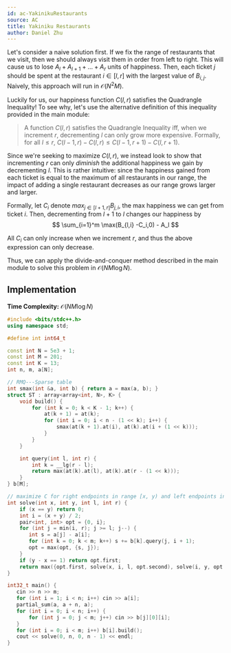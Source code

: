 ```yaml
---
id: ac-YakinikuRestaurants
source: AC
title: Yakiniku Restaurants
author: Daniel Zhu
---
```


Let's consider a naive solution first. If we fix the range of restaurants that 
we visit, then we should always visit them in order from left to right. This
will cause us to lose $A_l + A_{l + 1} + ... + A_r$ units of happiness. Then, each ticket
$j$ should be spent at the restaurant $i \in [l, r]$ with the largest value of
$B_{i, j}$. Naively, this approach will run in $\mathcal{O}(N^2 M)$.

Luckily for us, our happiness function $C(l, r)$ satisfies the Quadrangle Inequality!
To see why, let's use the alternative definition of this inequality provided in the main module:
> A function $C(l, r)$ satisfies the Quadrangle Inequality iff, when we increment $r$, decrementing $l$ can only grow more expensive. Formally, for all $l \leq r$, $C(l - 1, r) - C(l, r) \leq C(l - 1, r + 1) - C(l, r + 1)$.

Since we're seeking to maximize $C(l, r)$, we instead look to show that incrementing $r$
can only *diminish* the additional happiness we gain by decrementing $l$. This is
rather intuitive: since the happiness gained from each ticket is equal to the maximum
of all restaurants in our range, the impact of adding a single restaurant decreases
as our range grows larger and larger.

Formally, let $C_i$ denote $max_{j \in [l + 1, r]} B_{j,i}$, the max happiness we can get
from ticket $i$. Then, decrementing from $l + 1$ to $l$ changes our happiness by
$$
\sum_{i=1}^m \max(B_{l,i} -C_i,0) - A_l
$$

All $C_i$ can only increase when we increment $r$, and thus the above expression
can only decrease.

Thus, we can apply the divide-and-conquer method described in the main module to
solve this problem in $\mathcal{O}(NM \log N)$.

## Implementation

**Time Complexity:** $\mathcal{O}(NM \log N)$

<LanguageSection>

<CPPSection>

```cpp
#include <bits/stdc++.h>
using namespace std;

#define int int64_t

const int N = 5e3 + 1;
const int M = 201;
const int K = 13;
int n, m, a[N];

// RMQ---Sparse table
int smax(int &a, int b) { return a = max(a, b); }
struct ST : array<array<int, N>, K> {
    void build() {
        for (int k = 0; k < K - 1; k++) {
            at(k + 1) = at(k);
            for (int i = 0; i < n - (1 << k); i++) {
                smax(at(k + 1).at(i), at(k).at(i + (1 << k)));
            }
        }
    }

    int query(int l, int r) {
        int k = __lg(r - l);
        return max(at(k).at(l), at(k).at(r - (1 << k)));
    }
} b[M];

// maximize C for right endpoints in range [x, y) and left endpoints in range [l, r]
int solve(int x, int y, int l, int r) {
    if (x == y) return 0;
    int i = (x + y) / 2;
    pair<int, int> opt = {0, i};
    for (int j = min(i, r); j >= l; j--) {
       int s = a[j] - a[i];
       for (int k = 0; k < m; k++) s += b[k].query(j, i + 1);
       opt = max(opt, {s, j});
    }
    if (y - x == 1) return opt.first;
    return max({opt.first, solve(x, i, l, opt.second), solve(i, y, opt.second, r)});
}

int32_t main() {
   cin >> n >> m;
   for (int i = 1; i < n; i++) cin >> a[i];
   partial_sum(a, a + n, a);
   for (int i = 0; i < n; i++) {
       for (int j = 0; j < m; j++) cin >> b[j][0][i];
   }
   for (int i = 0; i < m; i++) b[i].build();
   cout << solve(0, n, 0, n - 1) << endl;
}
```

</CPPSection>

</LanguageSection>